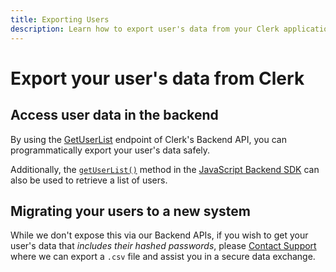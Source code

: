 ```yaml
---
title: Exporting Users
description: Learn how to export user's data from your Clerk application.
---
```


# Export your user's data from Clerk

## Access user data in the backend

By using the [GetUserList](https://clerk.com/docs/reference/backend-api/tag/Users#operation/GetUserList) endpoint of Clerk's Backend API, you can programmatically export your user's data safely.

Additionally, the [`getUserList()`](/docs/references/backend/user/get-user-list) method in the [JavaScript Backend SDK](/docs/references/backend/overview) can also be used to retrieve a list of users.

## Migrating your users to a new system

While we don't expose this via our Backend APIs, if you wish to get your user's data that _includes their hashed passwords_, please [Contact Support](/contact/support) where we can export a `.csv` file and assist you in a secure data exchange.
